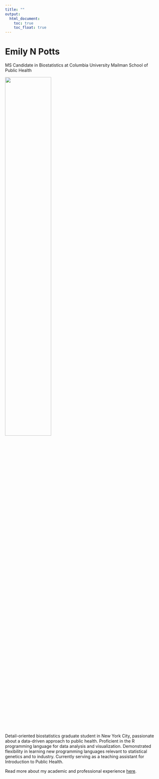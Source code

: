 ```yaml
---
title: ""
output: 
  html_document:
    toc: true
    toc_float: true
---
```


# Emily N Potts
MS Candidate in Biostatistics at Columbia University Mailman School of Public Health

<img src="images/profile_photo.png" style="width:55%">

Detail-oriented biostatistics graduate student in New York City, passionate about a data-driven approach to public health. Proficient in the R programming language for data analysis and visualization. Demonstrated flexibility in learning new programming languages relevant to statistical genetics and to industry. Currently serving as a teaching assistant for Introduction to Public Health.

Read more about my academic and professional experience [here](./images/cv_personal_web.pdf).



